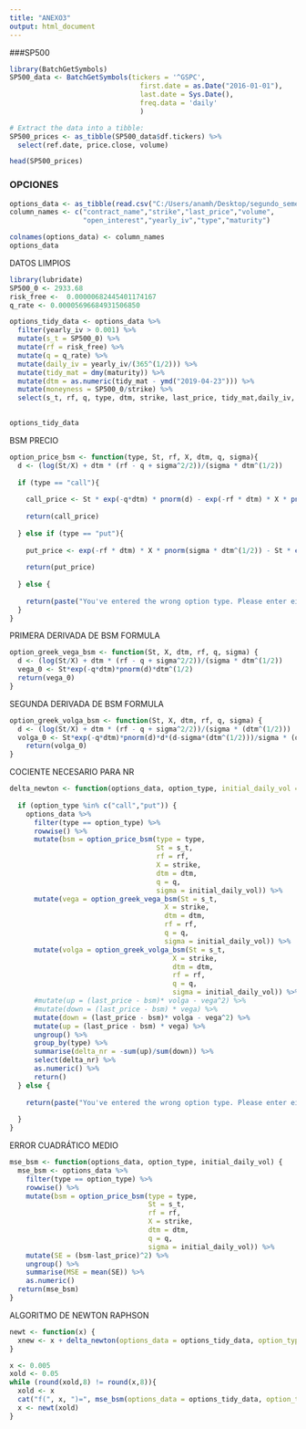 ---
title: "ANEXO3"
output: html_document
---

###SP500
```{r}
library(BatchGetSymbols)
SP500_data <- BatchGetSymbols(tickers = '^GSPC',
                                first.date = as.Date("2016-01-01"),
                                last.date = Sys.Date(),
                                freq.data = 'daily'
                                )

# Extract the data into a tibble: 
SP500_prices <- as_tibble(SP500_data$df.tickers) %>% 
  select(ref.date, price.close, volume)

head(SP500_prices)
```

### OPCIONES 

```{r}
options_data <- as_tibble(read.csv("C:/Users/anamh/Desktop/segundo_semestre/optimizacion/proyecto_final/options.csv"))
column_names <- c("contract_name","strike","last_price","volume",
                  "open_interest","yearly_iv","type","maturity")

colnames(options_data) <- column_names
options_data
```

DATOS LIMPIOS

```{r}
library(lubridate)
SP500_0 <- 2933.68
risk_free <-  0.00000682445401174167
q_rate <- 0.00005696684931506850

options_tidy_data <- options_data %>% 
  filter(yearly_iv > 0.001) %>%
  mutate(s_t = SP500_0) %>%
  mutate(rf = risk_free) %>% 
  mutate(q = q_rate) %>% 
  mutate(daily_iv = yearly_iv/(365^(1/2))) %>% 
  mutate(tidy_mat = dmy(maturity)) %>%
  mutate(dtm = as.numeric(tidy_mat - ymd("2019-04-23"))) %>%
  mutate(moneyness = SP500_0/strike) %>% 
  select(s_t, rf, q, type, dtm, strike, last_price, tidy_mat,daily_iv, moneyness)
  

options_tidy_data
```


BSM PRECIO

```{r BSM_formula}
option_price_bsm <- function(type, St, rf, X, dtm, q, sigma){
  d <- (log(St/X) + dtm * (rf - q + sigma^2/2))/(sigma * dtm^(1/2))
  
  if (type == "call"){
    
    call_price <- St * exp(-q*dtm) * pnorm(d) - exp(-rf * dtm) * X * pnorm(d - sigma * dtm^(1/2))
    
    return(call_price)
    
  } else if (type == "put"){
    
    put_price <- exp(-rf * dtm) * X * pnorm(sigma * dtm^(1/2)) - St * exp(-q*dtm) * pnorm(-d)
    
    return(put_price)
    
  } else {
    
    return(paste("You've entered the wrong option type. Please enter either 'call' or 'put'."))   
  }
}  
```


PRIMERA DERIVADA DE BSM FORMULA 
```{r vega}
option_greek_vega_bsm <- function(St, X, dtm, rf, q, sigma) {
  d <- (log(St/X) + dtm * (rf - q + sigma^2/2))/(sigma * dtm^(1/2))
  vega_0 <- St*exp(-q*dtm)*pnorm(d)*dtm^(1/2)
  return(vega_0)
}
```

SEGUNDA DERIVADA DE BSM FORMULA 
```{r volga}
option_greek_volga_bsm <- function(St, X, dtm, rf, q, sigma) {
  d <- (log(St/X) + dtm * (rf - q + sigma^2/2))/(sigma * (dtm^(1/2)))
  volga_0 <- St*exp(-q*dtm)*pnorm(d)*d*(d-sigma*(dtm^(1/2)))/sigma * (dtm^(1/2))
    return(volga_0)
}
```

COCIENTE NECESARIO PARA NR 
```{r nr_delta}
delta_newton <- function(options_data, option_type, initial_daily_vol = 0.0001) {
  
  if (option_type %in% c("call","put")) {
    options_data %>%
      filter(type == option_type) %>% 
      rowwise() %>%
      mutate(bsm = option_price_bsm(type = type, 
                                    St = s_t,
                                    rf = rf,
                                    X = strike,
                                    dtm = dtm,
                                    q = q,
                                    sigma = initial_daily_vol)) %>%
      mutate(vega = option_greek_vega_bsm(St = s_t,
                                      X = strike, 
                                      dtm = dtm, 
                                      rf = rf, 
                                      q = q, 
                                      sigma = initial_daily_vol)) %>% 
      mutate(volga = option_greek_volga_bsm(St = s_t,
                                        X = strike, 
                                        dtm = dtm, 
                                        rf = rf, 
                                        q = q, 
                                        sigma = initial_daily_vol)) %>% 
      #mutate(up = (last_price - bsm)* volga - vega^2) %>% 
      #mutate(down = (last_price - bsm) * vega) %>%
      mutate(down = (last_price - bsm)* volga - vega^2) %>% 
      mutate(up = (last_price - bsm) * vega) %>% 
      ungroup() %>% 
      group_by(type) %>% 
      summarise(delta_nr = -sum(up)/sum(down)) %>%
      select(delta_nr) %>% 
      as.numeric() %>% 
      return()
  } else {
    
    return(paste("You've entered the wrong option type. Please enter either 'call' or 'put'.")) 
  
  }
}
```


ERROR CUADRÁTICO MEDIO 

```{r}
mse_bsm <- function(options_data, option_type, initial_daily_vol) {
  mse_bsm <- options_data %>%
    filter(type == option_type) %>% 
    rowwise() %>% 
    mutate(bsm = option_price_bsm(type = type, 
                                  St = s_t,
                                  rf = rf,
                                  X = strike,
                                  dtm = dtm,
                                  q = q,
                                  sigma = initial_daily_vol)) %>% 
    mutate(SE = (bsm-last_price)^2) %>% 
    ungroup() %>% 
    summarise(MSE = mean(SE)) %>% 
    as.numeric()
  return(mse_bsm)
}
```


ALGORITMO DE NEWTON RAPHSON
```{r}
newt <- function(x) {
  xnew <- x + delta_newton(options_data = options_tidy_data, option_type = "call", initial_daily_vol = x)
}

x <- 0.005
xold <- 0.05
while (round(xold,8) != round(x,8)){
  xold <- x
  cat("f(", x, ")=", mse_bsm(options_data = options_tidy_data, option_type = "call", initial_daily_vol=x), "\n")
  x <- newt(xold)
}
```


































